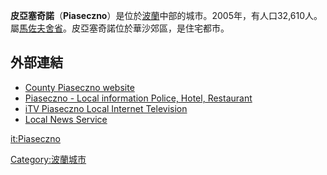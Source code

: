 {{Infobox settlement
| name = Piaseczno
| image_skyline = POL Piaseczno3.jpg
| imagesize = 250px
| image_caption = 舊市政廳
| image_flag = Flag of Piaseczno.svg
| image_shield = POL Piaseczno COA.svg
| pushpin_map = Poland
| pushpin_label_position = bottom
| coordinates_region = PL
| subdivision_type = 國家
| subdivision_name = {{POL}}
| subdivision_type1 = [[波蘭行政區劃|省份]]
| subdivision_name1 = [[馬佐夫舍省|馬佐夫舍]]
| subdivision_type2 = [[波蘭行政區劃|縣份]]
| subdivision_name2 = [[皮亞塞奇諾縣|皮亞塞奇諾縣]]
| subdivision_type3 = [[Gmina|Gmina]]
| subdivision_name3 = [[Gmina_Piaseczno|Gmina Piaseczno]]
| leader_title = 市長
| leader_name = Zdzisław Lis
| established_title = 建城
| established_date = 14世紀
| established_title3 = Town rights
| established_date3 = 1429
| area_total_km2 = 16.33
| population_as_of = 2006
| population_total = 37508
| population_density_km2 = auto
| timezone = [[Central_European_Time|CET]]
| utc_offset = +1
| timezone_DST = [[Central_European_Summer_Time|CEST]]
| utc_offset_DST = +2
| latd = 52 | latm = 4 | lats = 0 | latNS = N | longd = 21 | longm = 1 | longs = 0 | longEW = E
| postal_code_type = Postal code
| postal_code = 05-500
| area_code = +48 022
| blank_name = [[Polish_car_number_plates|Car plates]]
| blank_info = WPI
| website = http://www.piaseczno.eu/ }}
 
'''皮亞塞奇諾'''（'''Piaseczno'''）是位於[[波蘭|波蘭]]中部的城市。2005年，有人口32,610人。屬[[馬佐夫舍省|馬佐夫舍省]]。皮亞塞奇諾位於華沙郊區，是住宅都市。

== 外部連結 ==
{{Commonscat-inline|Piaseczno}}
*[http://www.piaseczno.eu County Piaseczno website] {{Wayback|url=http://www.piaseczno.eu/ |date=20120419024433 }}
* [https://web.archive.org/web/20181120030745/http://piaseczno.edu.pl/ Piaseczno - Local information Police, Hotel, Restaurant]
*[http://itvpiaseczno.pl iTV Piaseczno Local Internet Television] {{Wayback|url=http://itvpiaseczno.pl/ |date=20200330073253 }}
*[http://mojepiaseczno.pl Local News Service] {{Wayback|url=http://mojepiaseczno.pl/ |date=20200219132459 }}

{{Coord|52|04|N|21|01|E|display=title}}

{{Authority control}}
[[Category:波蘭城市|Category:波蘭城市]]

[[it:Piaseczno|it:Piaseczno]]